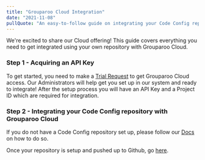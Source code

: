 ```yaml
---
title: "Grouparoo Cloud Integration"
date: "2021-11-08"
pullQuote: "An easy-to-follow guide on integrating your Code Config repository with Grouparoo Cloud"
---
```


We're excited to share our Cloud offering! This guide covers everything you need to get integrated
using your own repository with Grouparoo Cloud.

### Step 1 - Acquiring an API Key

To get started, you need to make a [Trial Request](/trial) to get Grouparoo Cloud access. Our Administrators will help get you set up in our system and ready to integrate! After the setup process you will have an API Key and a Project ID which are required for integration.

### Step 2 - Integrating your Code Config repository with Grouparoo Cloud

If you do not have a Code Config repository set up, please follow our [Docs](/docs/getting-started) on how to do so.

Once your repository is setup and pushed up to Github, go [here](/docs/cloud/repository-integration).
